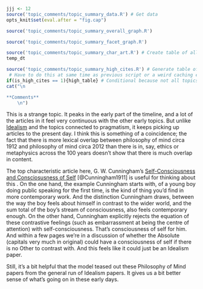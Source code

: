 ```r
jjj <- 12
source('topic_comments/topic_summary_data.R') # Get data
opts_knit$set(eval.after = "fig.cap")
```

```r
source('topic_comments/topic_summary_overall_graph.R')
```

```r
source('topic_comments/topic_summary_facet_graph.R')
```

```r
source('topic_comments/topic_summary_char_art.R') # Create table of all articles in topic
temp_dt
```

```r
source('topic_comments/topic_summary_high_cites.R') # Generate table of highly cited articles. 
 # Have to do this at same time as previous script or a weird caching error occurs.
if(is_high_cites == 1){high_table} # Conditional because not all topics have high cites
cat("\n

**Comments**
	\n")
```

This is a strange topic. It peaks in the early part of the timeline, and a lot of the articles in it feel very continuous with the other early topics. But unlike [Idealism](#topic02) and the topics connected to pragmatism, it keeps picking up articles to the present day. I think this is something of a coincidence; the fact that there is more lexical overlap between philosophy of mind circa 1912 and philosophy of mind circa 2012 than there is in, say, ethics or metaphysics across the 100 years doesn't show that there is much overlap in content.

The top characteristic article here, G. W. Cunningham's [Self-Consciousness and Consciosusness of Self](https://philpapers.org/rec/CUNSAC) [@Cunningham1911] is useful for thinking about this . On the one hand, the example Cunningham starts with, of a young boy doing public speaking for the first time, is the kind of thing you'd find in more contemporary work. And the distinction Cunningham draws, between the way the boy feels about himself in contrast to the wider world, and the sum total of the boy's stream of consciousness, also feels contemporary enough. On the other hand, Cunningham explicitly rejects the equation of these contrastive feelings (such as embarrassment at being the centre of attention) with self-consciousness. That's consciousness of self for him. And within a few pages we're in a discussion of whether the Absolute (capitals very much in original) could have a consciousness of self if there is no Other to contrast with. And this feels like it could just be an Idealism paper.

Still, it's a bit helpful that the model teased out these Philosophy of Mind papers from the general run of Idealism papers. It gives us a bit better sense of what's going on in these early days.